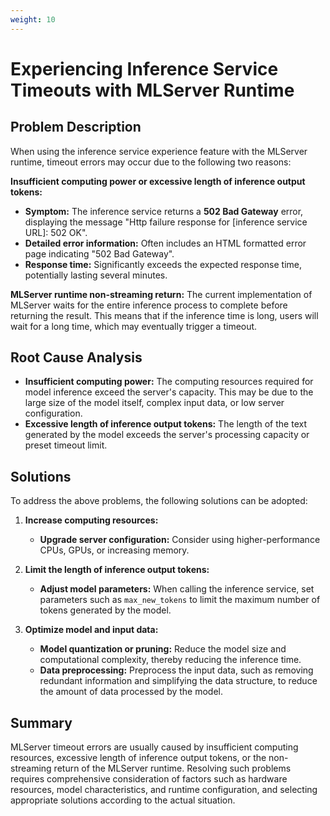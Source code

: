 ```yaml
---
weight: 10
---
```



# Experiencing Inference Service Timeouts with MLServer Runtime

## Problem Description

When using the inference service experience feature with the MLServer runtime, timeout errors may occur due to the following two reasons:

**Insufficient computing power or excessive length of inference output tokens:**
  - **Symptom:** The inference service returns a **502 Bad Gateway** error, displaying the message "Http failure response for [inference service URL]: 502 OK".
  - **Detailed error information:** Often includes an HTML formatted error page indicating "502 Bad Gateway".
  - **Response time:** Significantly exceeds the expected response time, potentially lasting several minutes.

**MLServer runtime non-streaming return:** The current implementation of MLServer waits for the entire inference process to complete before returning the result. This means that if the inference time is long, users will wait for a long time, which may eventually trigger a timeout.

## Root Cause Analysis

* **Insufficient computing power:** The computing resources required for model inference exceed the server's capacity. This may be due to the large size of the model itself, complex input data, or low server configuration.
* **Excessive length of inference output tokens:** The length of the text generated by the model exceeds the server's processing capacity or preset timeout limit.

## Solutions

To address the above problems, the following solutions can be adopted:

1. **Increase computing resources:**
    * **Upgrade server configuration:** Consider using higher-performance CPUs, GPUs, or increasing memory.

2. **Limit the length of inference output tokens:**
    * **Adjust model parameters:** When calling the inference service, set parameters such as `max_new_tokens` to limit the maximum number of tokens generated by the model.
    
3. **Optimize model and input data:**
    * **Model quantization or pruning:** Reduce the model size and computational complexity, thereby reducing the inference time.
    * **Data preprocessing:** Preprocess the input data, such as removing redundant information and simplifying the data structure, to reduce the amount of data processed by the model.

## Summary

MLServer timeout errors are usually caused by insufficient computing resources, excessive length of inference output tokens, or the non-streaming return of the MLServer runtime. Resolving such problems requires comprehensive consideration of factors such as hardware resources, model characteristics, and runtime configuration, and selecting appropriate solutions according to the actual situation.